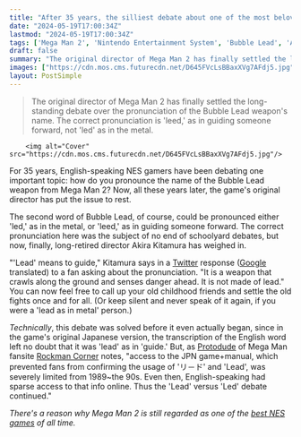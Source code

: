 ```yaml
---
title: "After 35 years, the silliest debate about one of the most beloved NES games has finally been settled by the original director"
date: "2024-05-19T17:00:34Z"
lastmod: "2024-05-19T17:00:34Z"
tags: ['Mega Man 2', 'Nintendo Entertainment System', 'Bubble Lead', 'Akira Kitamura', 'Rockman Corner', 'Google']
draft: false
summary: "The original director of Mega Man 2 has finally settled the long-standing debate over the pronunciation of the Bubble Lead weapon's name. The correct pronunciation is 'leed,' as in guiding someone forward, not 'led' as in the metal."
images: ["https://cdn.mos.cms.futurecdn.net/D645FVcLsBBaxXVg7AFdj5.jpg"]
layout: PostSimple
---
```

> The original director of Mega Man 2 has finally settled the long-standing debate over the pronunciation of the Bubble Lead weapon's name. The correct pronunciation is 'leed,' as in guiding someone forward, not 'led' as in the metal.


        <img alt="Cover" src="https://cdn.mos.cms.futurecdn.net/D645FVcLsBBaxXVg7AFdj5.jpg"/>
        
For 35 years, English-speaking NES gamers have been debating one important topic: how do you pronounce the name of the Bubble Lead weapon from Mega Man 2? Now, all these years later, the game's original director has put the issue to rest.

The second word of Bubble Lead, of course, could be pronounced either 'led,' as in the metal, or 'leed,' as in guiding someone forward. The correct pronunciation here was the subject of no end of schoolyard debates, but now, finally, long-retired director Akira Kitamura has weighed in.

"'Lead' means to guide," Kitamura says in a [Twitter](https://x.com/ak_blueprints/status/1790372810302603624) response ([Google](https://www.gamesradar.com/tag/google/) translated) to a fan asking about the pronunciation. "It is a weapon that crawls along the ground and senses danger ahead. It is not made of lead." You can now feel free to call up your old childhood friends and settle the old fights once and for all. (Or keep silent and never speak of it again, if you were a 'lead as in metal' person.)

*Technically*, this debate was solved before it even actually began, since in the game's original Japanese version, the transcription of the English word left no doubt that it was 'lead' as in 'guide.' But, as [Protodude](https://x.com/Protodude/status/1790405737337741681) of Mega Man fansite [Rockman Corner](https://www.rockman-corner.com/) notes, "access to the JPN game+manual, which prevented fans from confirming the usage of 'リ－ド' and 'Lead', was severely limited from 1989~the 90s. Even then, English-speaking had sparse access to that info online. Thus the 'Lead' versus 'Led' debate continued."

*There's a reason why Mega Man 2 is still regarded as one of the *[<em>best NES games</em>](https://www.gamesradar.com/best-nes-games-all-time/)* of all time.* 
        